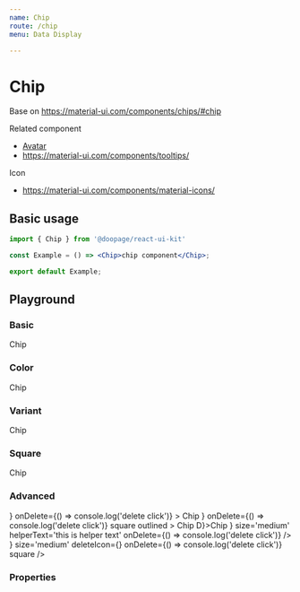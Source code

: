 ```yaml
---
name: Chip
route: /chip
menu: Data Display

---
```

















# Chip
Base on https://material-ui.com/components/chips/#chip

Related component
- [Avatar](https://huynhhuyhiep.github.io/doopage-react-ui-kit/avatar)
- https://material-ui.com/components/tooltips/

Icon
- https://material-ui.com/components/material-icons/

## Basic usage

```jsx
import { Chip } from '@doopage/react-ui-kit'

const Example = () => <Chip>chip component</Chip>;

export default Example;
```

## Playground

### Basic
<Playground>
  <Space>
    <Chip color='primary'>Chip</Chip>
    <Chip label={'Chip'} />
  </Space>
</Playground>

### Color
<Playground>
  <Space>
    <Chip label='default' />
    <Chip color='primary' label='primary'>Chip</Chip>
    <Chip color='info' label='info' />
    <Chip color='warning' label='warning' />
    <Chip color='danger' label='danger' />
    <Chip color='#D8BFD8' label='custom color' />
  </Space>
</Playground>

### Variant
<Playground>
  <Space>
    <Chip color='primary' label='primary'>Chip</Chip>
    <Chip color='info' label='info' outlined size='medium' />
  </Space>
</Playground>

### Square
<Playground>
  <Space>
    <Chip color='primary' label='primary' square>Chip</Chip>
    <Chip color='info' label='info' outlined size='medium' square/>
  </Space>
</Playground>

### Advanced
<Playground>
  <Space>
    <Chip
      helperText='this is helper text'
      color='primary'
      label='primary'
      avatar={<AdbIcon />}
      onDelete={() => console.log('delete click')}
    >
      Chip
    </Chip>
    <Chip
      color='primary'
      label='primary'
      avatar={<Avatar src={doopageLogo} />}
      onDelete={() => console.log('delete click')}
      square
      outlined
    >
      Chip
    </Chip>
    <Chip color='primary' label='primary' avatar={<Avatar>D</Avatar>}>Chip</Chip>
    <Chip
      color='info'
      label='info'
      outlined
      avatar={<Avatar src={doopageLogo} />}
      size='medium'
      helperText='this is helper text'
      onDelete={() => console.log('delete click')}
    />
    <Chip
      color='success'
      helperText='this is helper text'
      label='Success' outlined avatar={<AdbIcon />}
      size='medium'
      deleteIcon={<DoneIcon />}
      onDelete={() => console.log('delete click')}
      square
    />
  </Space>
</Playground>

### Properties

<Props of={Chip} table/>

